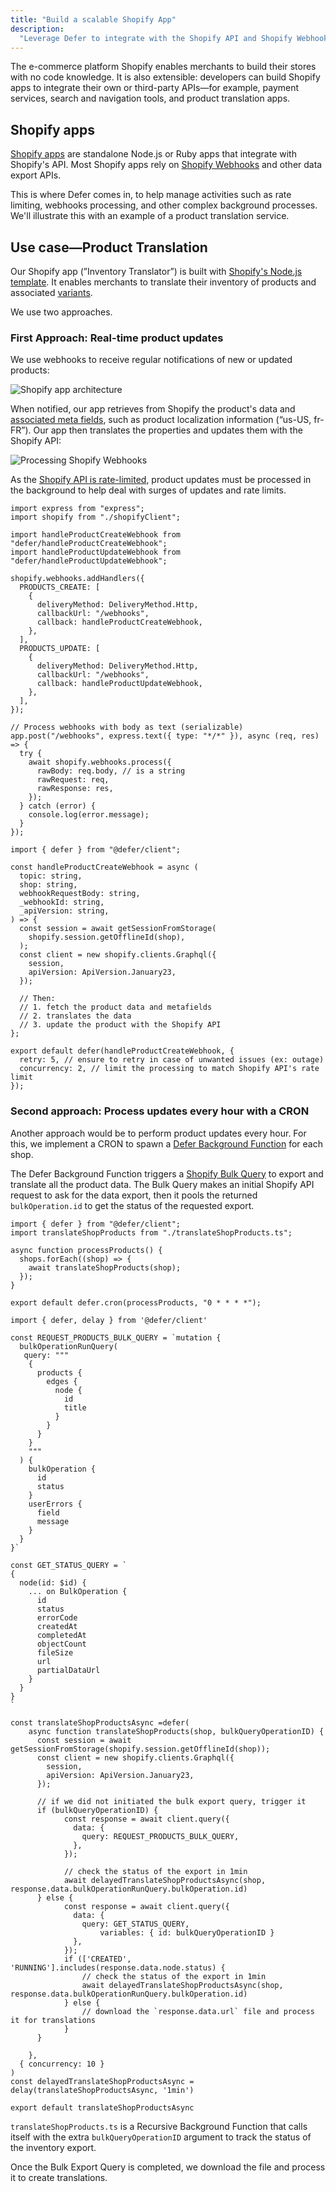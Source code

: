 ```yaml
---
title: "Build a scalable Shopify App"
description:
  "Leverage Defer to integrate with the Shopify API and Shopify Webhooks"
---
```


The e-commerce platform Shopify enables merchants to build their stores with no
code knowledge. It is also extensible: developers can build Shopify apps to
integrate their own or third-party APIs—for example, payment services, search
and navigation tools, and product translation apps.

## Shopify apps

[Shopify apps](https://shopify.dev/docs/apps) are standalone Node.js or Ruby
apps that integrate with Shopify's API. Most Shopify apps rely on
[Shopify Webhooks](https://shopify.dev/docs/api/admin-rest/2023-10/resources/webhook)
and other data export APIs.

This is where Defer comes in, to help manage activities such as rate limiting,
webhooks processing, and other complex background processes. We'll illustrate
this with an example of a product translation service.

## Use case—Product Translation

Our Shopify app (”Inventory Translator”) is built with
[Shopify's Node.js template](https://github.com/Shopify/shopify-app-template-node).
It enables merchants to translate their inventory of products and associated
[variants](https://help.shopify.com/en/manual/products/variants).

We use two approaches.

### First Approach: Real-time product updates

We use webhooks to receive regular notifications of new or updated products:

![Shopify app architecture](/images/guides/shopify-app/shopify-app.svg)

When notified, our app retrieves from Shopify the product's data and
[associated meta fields](https://help.shopify.com/en/manual/custom-data/metafields),
such as product localization information (“us-US, fr-FR”). Our app then
translates the properties and updates them with the Shopify API:

![Processing Shopify Webhooks](/images/guides/shopify-app/shopify-webhooks.svg)

As the
[Shopify API is rate-limited](https://shopify.dev/docs/api/usage/rate-limits),
product updates must be processed in the background to help deal with surges of
updates and rate limits.

```tsx src/api.ts
import express from "express";
import shopify from "./shopifyClient";

import handleProductCreateWebhook from "defer/handleProductCreateWebhook";
import handleProductUpdateWebhook from "defer/handleProductUpdateWebhook";

shopify.webhooks.addHandlers({
  PRODUCTS_CREATE: [
    {
      deliveryMethod: DeliveryMethod.Http,
      callbackUrl: "/webhooks",
      callback: handleProductCreateWebhook,
    },
  ],
  PRODUCTS_UPDATE: [
    {
      deliveryMethod: DeliveryMethod.Http,
      callbackUrl: "/webhooks",
      callback: handleProductUpdateWebhook,
    },
  ],
});

// Process webhooks with body as text (serializable)
app.post("/webhooks", express.text({ type: "*/*" }), async (req, res) => {
  try {
    await shopify.webhooks.process({
      rawBody: req.body, // is a string
      rawRequest: req,
      rawResponse: res,
    });
  } catch (error) {
    console.log(error.message);
  }
});
```

```tsx src/defer/handleProductCreateWebhook.ts
import { defer } from "@defer/client";

const handleProductCreateWebhook = async (
  topic: string,
  shop: string,
  webhookRequestBody: string,
  _webhookId: string,
  _apiVersion: string,
) => {
  const session = await getSessionFromStorage(
    shopify.session.getOfflineId(shop),
  );
  const client = new shopify.clients.Graphql({
    session,
    apiVersion: ApiVersion.January23,
  });

  // Then:
  // 1. fetch the product data and metafields
  // 2. translates the data
  // 3. update the product with the Shopify API
};

export default defer(handleProductCreateWebhook, {
  retry: 5, // ensure to retry in case of unwanted issues (ex: outage)
  concurrency: 2, // limit the processing to match Shopify API's rate limit
});
```

### Second approach: Process updates every hour with a CRON

Another approach would be to perform product updates every hour. For this, we
implement a CRON to spawn a
[Defer Background Function](https://docs.defer.run/get-started/concepts) for
each shop.

The Defer Background Function triggers a
[Shopify Bulk Query](https://shopify.dev/docs/api/usage/bulk-operations/queries#bulk-query-overview)
to export and translate all the product data. The Bulk Query makes an initial
Shopify API request to ask for the data export, then it pools the returned
`bulkOperation.id` to get the status of the requested export.

```tsx src/defer/reindexShops.ts
import { defer } from "@defer/client";
import translateShopProducts from "./translateShopProducts.ts";

async function processProducts() {
  shops.forEach((shop) => {
    await translateShopProducts(shop);
  });
}

export default defer.cron(processProducts, "0 * * * *");
```

```tsx src/defer/translateShopProducts.ts
import { defer, delay } from '@defer/client'

const REQUEST_PRODUCTS_BULK_QUERY = `mutation {
  bulkOperationRunQuery(
   query: """
    {
      products {
        edges {
          node {
            id
            title
          }
        }
      }
    }
    """
  ) {
    bulkOperation {
      id
      status
    }
    userErrors {
      field
      message
    }
  }
}`

const GET_STATUS_QUERY = `
{
  node(id: $id) {
    ... on BulkOperation {
      id
      status
      errorCode
      createdAt
      completedAt
      objectCount
      fileSize
      url
      partialDataUrl
    }
  }
}
`

const translateShopProductsAsync =defer(
	async function translateShopProducts(shop, bulkQueryOperationID) {
	  const session = await getSessionFromStorage(shopify.session.getOfflineId(shop));
	  const client = new shopify.clients.Graphql({
	    session,
	    apiVersion: ApiVersion.January23,
	  });

	  // if we did not initiated the bulk export query, trigger it
	  if (bulkQueryOperationID) {
			const response = await client.query({
			  data: {
			    query: REQUEST_PRODUCTS_BULK_QUERY,
			  },
			});

			// check the status of the export in 1min
			await delayedTranslateShopProductsAsync(shop, response.data.bulkOperationRunQuery.bulkOperation.id)
	  } else {
			const response = await client.query({
			  data: {
			    query: GET_STATUS_QUERY,
					variables: { id: bulkQueryOperationID }
			  },
			});
			if (['CREATED', 'RUNNING'].includes(response.data.node.status) {
				// check the status of the export in 1min
				await delayedTranslateShopProductsAsync(shop, response.data.bulkOperationRunQuery.bulkOperation.id)
			} else {
				// download the `response.data.url` file and process it for translations
			}
	  }

	},
  { concurrency: 10 }
)
const delayedTranslateShopProductsAsync = delay(translateShopProductsAsync, '1min')

export default translateShopProductsAsync
```

`translateShopProducts.ts` is a Recursive Background Function that calls itself
with the extra `bulkQueryOperationID` argument to track the status of the
inventory export.

Once the Bulk Export Query is completed, we download the file and process it to
create translations.
